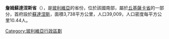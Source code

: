 '''詹姆蘇達涅斯省'''（{{lang-es|Provincia de Jaime Zudáñez}}），是[[玻利維亞|玻利維亞]]的省份，位於該國南部，屬於[[丘基薩卡省|丘基薩卡省]]的一部分，首府設於[[蘇達涅斯|蘇達涅斯]]，面積3,738平方公里，人口39,009，人口密度每平方公里10.44人。

{{Coord|19|01|S|64|42|W|type:adm2nd_region:BO|display=title}}

{{Bolivia-geo-stub}}
{{玻利維亞省份}}

[[Category:玻利維亞行政區劃|Category:玻利維亞行政區劃]]